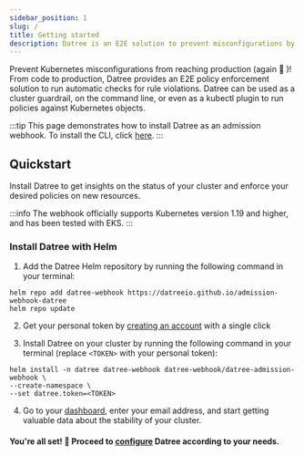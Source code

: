 ```yaml
---
sidebar_position: 1
slug: /
title: Getting started
description: Datree is an E2E solution to prevent misconfigurations by ensuring Kubernetes objects follow best practices as well as your organization's policies
---
```



Prevent Kubernetes misconfigurations from reaching production (again 😤 )! From code to production, Datree provides an E2E policy enforcement solution to run automatic checks for rule violations.
Datree can be used as a cluster guardrail, on the command line, or even as a kubectl plugin to run policies against Kubernetes objects.

:::tip 
This page demonstrates how to install Datree as an admission webhook. To install the CLI, click [here](/cli/).
:::

## Quickstart

Install Datree to get insights on the status of your cluster and enforce your desired policies on new resources.


:::info
The webhook officially supports Kubernetes version 1.19 and higher, and has been tested with EKS.
:::

### Install Datree with Helm

1. Add the Datree Helm repository by running the following command in your terminal:
```terminal
helm repo add datree-webhook https://datreeio.github.io/admission-webhook-datree
helm repo update
```

2. Get your personal token by [creating an account](https://app.datree.io/) with a single click

3. Install Datree on your cluster by running the following command in your terminal (replace `<TOKEN>` with your personal token):
```terminal
helm install -n datree datree-webhook datree-webhook/datree-admission-webhook \
--create-namespace \
--set datree.token=<TOKEN>
```

4. Go to your [dashboard](https://app.datree.io/), enter your email address, and start getting valuable data about the stability of your cluster.

#### You're all set! 🎉 Proceed to [configure](/setup/usage) Datree according to your needs.
